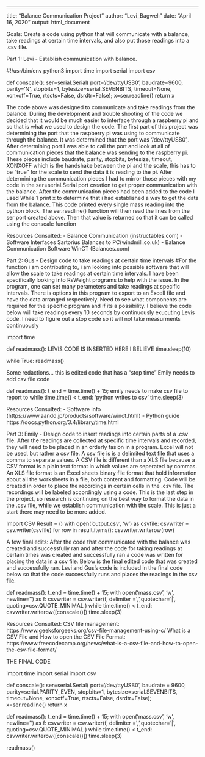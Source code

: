 ---
title: "Balance Communication Project"
author: "Levi_Bagwell"
date: "April 16, 2020"
output: html_document

Goals: Create a code using python that will communicate with a balance, take readings at certain time intervals, and also put those readings into a .csv file.

Part 1: Levi - Establish communication with balance. 

#!/usr/bin/env python3
import time
import serial
import csv

def conscale():
	ser=serial.Serial(
		port='/dev/ttyUSB0',
		baudrate=9600,
		parity='N',
		stopbits=1,
		bytesize=serial.SEVENBITS,
		timeout=None,
		xonxoff=True,
		rtscts=False,
		dsrdtr=False);
	x=ser.readline()
	return x

The code above was designed to communicate and take readings from the balance. During the development and trouble shooting of the code we decided that it would be much easier to interface through a raspberry pi and so that is what we used to design the code. The first part of this project was determining the port that the raspberry pi was using to communicate through the balance. It was determined that the port was '/dev/ttyUSB0',. After determining port I was able to call the port and look at all of communication pieces that the balance was sending to the raspberry pi. These pieces include baudrate, parity, stopbits, bytesize, timeout, XONXOFF which is the handshake between the pi and the scale, this has to be "true" for the scale to send the data it is reading to the pi. After determining the communication pieces I had to mirror those pieces with my code in the ser=serial.Serial port creation to get proper communication with the balance. After the communication pieces had been added to the code I used While 1 print x to determine that i had established a way to get the data from the balance. This code printed every single mass reading into the python block. The ser.readline() function will then read the lines from the ser port created above. Then that value is returned so that it can be called using the conscale function

Resources Consulted: 
- Balance Communication (instructables.com)
- Software Interfaces Sartorius Balances to PC(windmill.co.uk)
- Balance Communication Software WinCT (Balances.com)
 

Part 2: Gus - Design code to take readings at certain time intervals
#For the function i am contributing to, i am looking into possible software that will allow the scale to take readings at certain time intervals. I have been specifically looking into RsWeight programs to help with the issue. In the program, one can set many perameters and take readings at specific intervals. There is options in this program to export to an Excell file and have the data arranged respectively. Need to see what components are required for the specific program and if its a possibility.
I believe the code below will take readings every 10 seconds by continuously exucuting Levis code.
I need to figure out a stop code so it will not take measurments continuously


import time

def readmass():
    LEVIS CODE IS INSERTED HERE I BELIEVE
    time.sleep(10)

while True:
    readmass()
    
Some redactions... this is edited code that has a "stop time" 
Emily needs to add csv file code

def readmass():
	t_end = time.time() + 15;
	emily needs to make csv file to report to
		while time.time() < t_end:
			'python writes to csv'
			time.sleep(3)
		
    
Resources Consulted:
- Software info (https://www.aandd.jp/products/software/winct.html)
- Python guide https://docs.python.org/3.4/library/time.html

Part 3: Emily - Design code to insert readings into certain parts of a .csv file.
After the readings are collected at specific time intervals and recorded, they will need to be placed in an orderly fasion in a program. 
Excel will not be used, but rather a csv file. A csv file is is a delimited text file that uses a comma to separate values. 
A CSV file is different than a XLS file because a CSV format is a plain text format in which values are seperated by commas. An XLS file format is an Excel sheets binary file format that hold information about all the worksheets in a file, both content and formatting. 
Code will be created in order to place the recordings in certain cells in the .csv file. The recordings will be labeled accordingly using a code. 
This is the last step in the project, so research is continuing on the best way to format the data in the .csv file, while we establish communication with the scale. 
This is just a start there may need to be more added.

Import CSV
Result = ()
with open('output.csv', 'w') as csvfile:
    csvwriter = csv.writer(csvfile)
    for row in result.items():
        csvwriter.writerow(row)
	
A few final edits:
After the code that communicated with the balance was created and successfully ran and after the code for taking readings at certain times was created and successfully ran a code was written for placing the data in a csv file. Below is the final edited code that was created and successfully ran. 
Levi and Gus's code is included in the final code below so that the code successfully runs and places the readings in the csv file. 

def readmass():
	t_end = time.time() + 15;
	with open('mass.csv', 'w', newline='') as f:
		csvwriter = csv.writer(f, delimiter = ',',quotechar='|', quoting=csv.QUOTE_MINIMAL )
		while time.time() < t_end:
			csvwriter.writerow([conscale()])
			time.sleep(3)

Resources Consulted:
CSV file management: https://www.geeksforgeeks.org/csv-file-management-using-c/
What is a CSV File and How to open the CSV File Format: https://www.freecodecamp.org/news/what-is-a-csv-file-and-how-to-open-the-csv-file-format/


THE FINAL CODE

import time
import serial
import csv

def conscale():
	ser=serial.Serial(
		port='/dev/ttyUSB0',
		baudrate = 9600,
		parity=serial.PARITY_EVEN,
		stopbits=1,
		bytesize=serial.SEVENBITS,
		timeout=None,
		xonxoff=True,
		rtscts=False,
		dsrdtr=False);	
	x=ser.readline()
	return x
	

def readmass():
	t_end = time.time() + 15;
	with open('mass.csv', 'w', newline='') as f:
		csvwriter = csv.writer(f, delimiter = ',',quotechar='|', quoting=csv.QUOTE_MINIMAL )
		while time.time() < t_end:
			csvwriter.writerow([conscale()])
			time.sleep(3)
			
	
 readmass()
